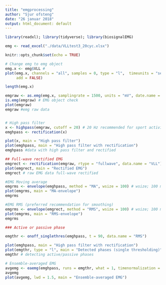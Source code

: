 ```yaml
---
title: "emgprocessing"
author: "Sjur ofsteng"
date: "26 januar 2018"
output: html_document: default
---
```




```r
library(readxl); library(tidyverse); library(biosignalEMG)

emg <- read_excel("./data/VLLtest3_20cyc.xlsx")

knitr::opts_chunk$set(echo = TRUE)
```
```r

# Change emg to emg object
emg.x <- emg$VLL # 
plot(emg.x, channels = "all", samples = 0, type = "l",  timeunits = "seconds",
     add = FALSE)

length(emg.x)

emgraw <- as.emg(emg.x, samplingrate = 1500, units = "mV", date.name = "VLL") # sampling rate 1500Hz to avoid signal loss
is.emg(emgraw) # EMG object check
plot(emgraw)
emgraw #emg raw data


# High pass filter
x <- highpass(emgraw, cutoff = 20) # 20 Hz recommended for sport activities (maybe as much as 30 Hz)
emghpass <- rectification(x)

plot(x, main = "High pass filter")
plot(emghpass, main = "High pass filter with rectification")
emghpass #data with high pass filter and rectified

## Full-wave rectified EMG
emgrect <- rectification(emgraw, rtype = "fullwave", data.name = "VLL") 
plot(emgrect, main = "Rectified EMG")
emgrect # raw EMG data full-wave rectified

#EMG Moving average
emgrms <- envelope(emghpass, method = "MA", wsize = 100) # wsize; 100 ms, most common for all conditions
plot(emgrms, main = "MA-envelope")
emgrms

#EMG RMS (preferred recommendation for smoothing)
emgrms <- envelope(emgrect, method = "RMS", wsize = 100) # wsize; 100 ms, most common for all conditions
plot(emgrms, main = "RMS-envelope")
emgrms

### Active or passive phase

emgthr <- onoff_singlethres(emghpass, t = 90, data.name = "RMS")

plot(emghpass, main = "High pass filter with rectification")
plot(emgthr, type = "l", main = "Detected phases (single thresholding)")
emgthr # detecting active/passive phases

# Ensemble-averaged EMG
avgemg <- eaemg(emghpass, runs = emgthr, what = 1, timenormalization = "mean", scalem = 1, empirical = TRUE, level = 0.95)
avgemg
plot(avgemg, lwd = 1.5, main = "Ensemble-averaged EMG")

```
